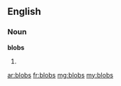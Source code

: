 ==English==

===Noun===
'''blobs'''

# {{plural of|blob}}

[[ar:blobs]]
[[fr:blobs]]
[[mg:blobs]]
[[my:blobs]]